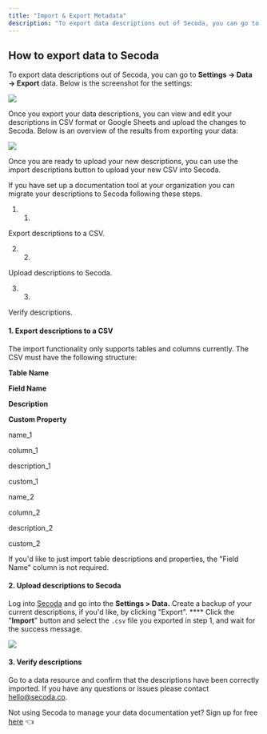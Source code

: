 ```yaml
---
title: "Import & Export Metadata"
description: "To export data descriptions out of Secoda, you can go to Settings → Data → Export data. Below is the screenshot for the settings:"
---
```


## **How to export data to Secoda**

To export data descriptions out of Secoda, you can go to **Settings → Data → Export** data. Below is the screenshot for the settings:

![](https://downloads.intercomcdn.com/i/o/479023790/087180613e872cdfea7575be/image.png)

Once you export your data descriptions, you can view and edit your descriptions in CSV format or Google Sheets and upload the changes to Secoda. Below is an overview of the results from exporting your data:

![](https://downloads.intercomcdn.com/i/o/479024560/e11a327cdeaf2b0a6b454c94/image.png)

Once you are ready to upload your new descriptions, you can use the import descriptions button to upload your new CSV into Secoda.

If you have set up a documentation tool at your organization you can migrate your descriptions to Secoda following these steps.

1. 1.  
Export descriptions to a CSV.

2. 2.  
Upload descriptions to Secoda.

3. 3.  
Verify descriptions.

#### 1\. Export descriptions to a CSV

The import functionality only supports tables and columns currently. The CSV must have the following structure:

**Table Name**

**Field Name**

**Description**

**Custom Property**

name\_1

column\_1

description\_1

custom\_1

name\_2

column\_2

description\_2

custom\_2

If you'd like to just import table descriptions and properties, the "Field Name" column is not required.

#### 2\. Upload descriptions to Secoda

Log into [Secoda](https://app.secoda.co) and go into the **Settings > Data.** Create a backup of your current descriptions, if you'd like, by clicking "Export". \*\*\*\* Click the "**Import**" button and select the `.csv` file you exported in step 1, and wait for the success message.

![](https://downloads.intercomcdn.com/i/o/476467923/871c34f704da3d8948de7707/image.png)

#### 3\. Verify descriptions

Go to a data resource and confirm that the descriptions have been correctly imported. If you have any questions or issues please contact [hello@secoda.co](mailto:hello@secoda.co).

Not using Secoda to manage your data documentation yet? Sign up for free [here](http://app.secoda.co/) 👈